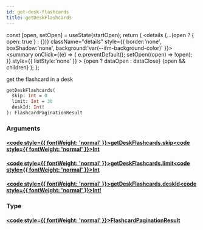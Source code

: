 ```yaml
---
id: get-desk-flashcards
title: getDeskFlashcards
---
```









  const [open, setOpen] = useState(startOpen);
  return (
    <details {...(open ? { open: true } : {})} className="details" style={{ border:'none', boxShadow:'none', background:'var(--ifm-background-color)' }}>
      <summary
        onClick={(e) => {
          e.preventDefault();
          setOpen((open) => !open);
        }}
        style={{ listStyle:'none' }}
      >
      {open ? dataOpen : dataClose}
      </summary>
      {open && children}
    </details>
  );
};








 get the flashcard in a desk


```graphql
getDeskFlashcards(
  skip: Int = 0
  limit: Int = 30
  deskId: Int!
): FlashcardPaginationResult
```




### Arguments

#### [<code style={{ fontWeight: 'normal' }}>getDeskFlashcards.<b>skip</b></code>](#)<Bullet />[<code style={{ fontWeight: 'normal' }}><b>Int</b></code>](/main-backend-service/graphql/🧠🔍introspection/types/scalars/int.mdx) <Badge class="badge badge--secondary " text="scalar"/> 



#### [<code style={{ fontWeight: 'normal' }}>getDeskFlashcards.<b>limit</b></code>](#)<Bullet />[<code style={{ fontWeight: 'normal' }}><b>Int</b></code>](/main-backend-service/graphql/🧠🔍introspection/types/scalars/int.mdx) <Badge class="badge badge--secondary " text="scalar"/> 



#### [<code style={{ fontWeight: 'normal' }}>getDeskFlashcards.<b>deskId</b></code>](#)<Bullet />[<code style={{ fontWeight: 'normal' }}><b>Int!</b></code>](/main-backend-service/graphql/🧠🔍introspection/types/scalars/int.mdx) <Badge class="badge badge--secondary badge--non_null" text="non-null"/> <Badge class="badge badge--secondary " text="scalar"/> 



### Type

#### [<code style={{ fontWeight: 'normal' }}><b>FlashcardPaginationResult</b></code>](/main-backend-service/graphql/🧠🔍introspection/types/objects/flashcard-pagination-result.mdx) <Badge class="badge badge--secondary " text="object"/>